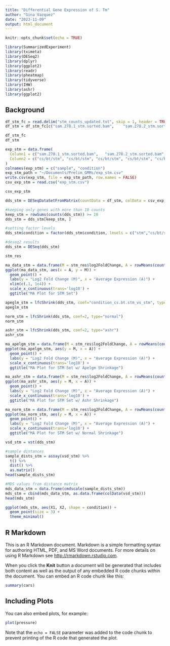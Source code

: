 ```yaml
---
title: "Differential Gene Expression of S. Tm"
author: "Gina Vazquez"
date: "2023-11-09"
output: html_document
---
```


```r
knitr::opts_chunk$set(echo = TRUE)
```

```r
library(SummarizedExperiment)
library(tximeta)
library(DESeq2)
library(dplyr)
library(ggplot2)
library(readr)
library(pheatmap)
library(tidyverse)
library(IHW)
library(ashr)
library(ggplot2)
```

## Background
```r
df_stm_fc = read.delim("stm_counts_updated.txt", skip = 1, header = TRUE, row.names = 1, stringsAsFactors = FALSE)
df_stm = df_stm_fc[c("sam.278.1_stm.sorted.bam",	"sam.278.2_stm.sorted.bam",	"sam.278.3_stm.sorted.bam",	"sam.278.4_stm.sorted.bam",	"sam.278.5_stm.sorted.bam",	"sam.279.1_stm.sorted.bam",	"sam.279.2_stm.sorted.bam",	"sam.279.3_stm.sorted.bam",	"sam.279.4_stm.sorted.bam",	"sam.279.5_stm.sorted.bam")]

df_stm_fc
df_stm
```

```r
exp_stm = data.frame(
  Column1 = c("sam.278.1_stm.sorted.bam",	"sam.278.2_stm.sorted.bam",	"sam.278.3_stm.sorted.bam",	"sam.278.4_stm.sorted.bam",	"sam.278.5_stm.sorted.bam",	"sam.279.1_stm.sorted.bam",	"sam.279.2_stm.sorted.bam",	"sam.279.3_stm.sorted.bam",	"sam.279.4_stm.sorted.bam",	"sam.279.5_stm.sorted.bam"), 
  Column2 = c("cs/bt/stm", "cs/bt/stm", "cs/bt/stm", "cs/bt/stm", "cs/bt/stm", "stm", "stm", "stm", "stm", "stm")
)
colnames(exp_stm) = c("sample", "condition")
exp_stm_path = "~/Documents/Prelim_GMMs/exp_stm.csv"
write.csv(exp_stm, file = exp_stm_path, row.names = FALSE)
csv_exp_stm = read.csv("exp_stm.csv")

csv_exp_stm
```

```r
dds_stm = DESeqDataSetFromMatrix(countData = df_stm, colData = csv_exp_stm, design = ~ condition)
```

```r
#keeping only genes with more than 10 counts
keep_stm = rowSums(counts(dds_stm)) >= 10 
dds_stm = dds_stm[keep_stm, ]

#setting factor levels
dds_stm$condition = factor(dds_stm$condition, levels = c("stm","cs/bt/stm"))

#deseq2 results 
dds_stm = DESeq(dds_stm)

stm_res
```

```r
ma_data_stm = data.frame(M = stm_res$log2FoldChange, A = rowMeans(counts(dds_stm, normalized = TRUE)))
ggplot(ma_data_stm, aes(x = A, y = M)) +
  geom_point() +
  labs(y = "Log2 Fold Change (M)", x = "Average Expression (A)") + 
  xlim(c(.1, 1e4)) +
  scale_x_continuous(trans='log10') +
  ggtitle("MA Plot for STM Set")
```

```R
apeglm_stm = lfcShrink(dds_stm, coef="condition_cs.bt.stm_vs_stm", type="apeglm")
apeglm_stm

norm_stm = lfcShrink(dds_stm, coef=2, type="normal")
norm_stm

ashr_stm = lfcShrink(dds_stm, coef=2, type="ashr")
ashr_stm 
```

```r
ma_apelgm_stm = data.frame(M = stm_res$log2FoldChange, A = rowMeans(counts(apelgm_stm, normalized = TRUE)))
ggplot(ma_apelgm_stm, aes(y = M, x = A)) +
  geom_point() +
  labs(y = "Log2 Fold Change (M)", x = "Average Expression (A)") +
  scale_x_continuous(trans='log10') +
  ggtitle("MA Plot for STM Set w/ Apelgm Shrinkage")
```

```r
ma_ashr_stm = data.frame(M = stm_res$log2FoldChange, A = rowMeans(counts(ashr_stm, normalized = TRUE)))
ggplot(ma_ashr_stm, aes(y = M, x = A)) +
  geom_point() +
  labs(y = "Log2 Fold Change (M)", x = "Average Expression (A)") +
  scale_x_continuous(trans='log10') +
  ggtitle("MA Plot for STM Set w/ Ashr Shrinkage")
```

```r
ma_norm_stm = data.frame(M = stm_res$log2FoldChange, A = rowMeans(counts(norm_stm, normalized = TRUE)))
ggplot(ma_norm_stm, aes(y = M, x = A)) +
  geom_point() +
  labs(y = "Log2 Fold Change (M)", x = "Average Expression (A)") +
  scale_x_continuous(trans='log10') +
  ggtitle("MA Plot for STM Set w/ Normal Shrinkage")
```

```r
vsd_stm = vst(dds_stm)
```

```r
#sample distances
sample_dists_stm = assay(vsd_stm) %>%
  t() %>%
  dist() %>%
  as.matrix()
head(sample_dists_stm)

#MDS values from distance matrix
mds_data_stm = data.frame(cmdscale(sample_dists_stm))
mds_stm = cbind(mds_data_stm, as.data.frame(colData(vsd_stm)))
head(mds_stm)
```

```R
ggplot(mds_stm, aes(X1, X2, shape = condition)) + 
  geom_point(size = 3) +
  theme_minimal()
```


## R Markdown

This is an R Markdown document. Markdown is a simple formatting syntax for authoring HTML, PDF, and MS Word documents. For more details on using R Markdown see <http://rmarkdown.rstudio.com>.

When you click the **Knit** button a document will be generated that includes both content as well as the output of any embedded R code chunks within the document. You can embed an R code chunk like this:

```r
summary(cars)
```

## Including Plots

You can also embed plots, for example:

```r
plot(pressure)
```

Note that the `echo = FALSE` parameter was added to the code chunk to prevent printing of the R code that generated the plot.
